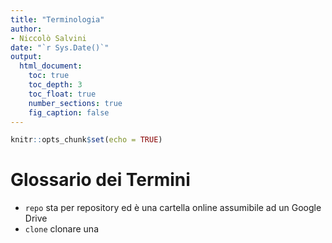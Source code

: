 ```yaml
---
title: "Terminologia"
author:
- Niccolò Salvini
date: "`r Sys.Date()`"
output:
  html_document:
    toc: true
    toc_depth: 3
    toc_float: true
    number_sections: true
    fig_caption: false
---
```


```r
knitr::opts_chunk$set(echo = TRUE)
```

# Glossario dei Termini

- `repo` sta per repository ed è una cartella online assumibile ad un Google Drive 
- `clone` clonare una 
